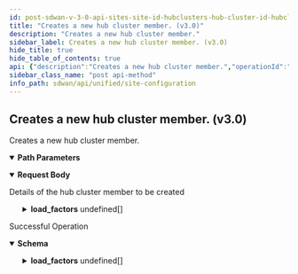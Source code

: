 ```yaml
---
id: post-sdwan-v-3-0-api-sites-site-id-hubclusters-hub-cluster-id-hubclustermembers
title: "Creates a new hub cluster member. (v3.0)"
description: "Creates a new hub cluster member."
sidebar_label: Creates a new hub cluster member. (v3.0)
hide_title: true
hide_table_of_contents: true
api: {"description":"Creates a new hub cluster member.","operationId":"post-sdwan-v3.0-api-sites-site_id-hubclusters-hub_cluster_id-hubclustermembers","parameters":[{"description":"Site Id","in":"path","name":"site_id","required":true,"schema":{"description":"Site Id","type":"string"}},{"description":"Hub Cluster Id","in":"path","name":"hub_cluster_id","required":true,"schema":{"description":"Hub Cluster Id","type":"string"}}],"requestBody":{"content":{"application/json":{"schema":{"properties":{"headend1_site_ids":{"description":"Headend1 Site Ids","items":{"description":"Headend1 Site Ids","type":"string"},"type":"array"},"headend2_site_ids":{"description":"Headend2 Site Ids","items":{"description":"Headend2 Site Ids","type":"string"},"type":"array"},"hub_element_id":{"description":"Hub Element Id","type":"string"},"id":{"description":"Id","type":"string"},"load_factors":{"description":"Load Factors","items":{"properties":{"alarm_threshold":{"description":"Alarm Threshold","format":"int32","type":"integer"},"allocated":{"description":"Allocated","format":"int64","type":"integer"},"subscription_factor":{"description":"Subscription Factor","format":"double","type":"number"},"threshold":{"description":"Threshold","properties":{"critical_alarm":{"description":"Critical Alarm","format":"int32","type":"integer"},"major_alarm":{"description":"Major Alarm","format":"int32","type":"integer"},"subscription_factor":{"description":"Subscription Factor","format":"double","type":"number"}}},"type":{"description":"Type","enum":["forwarding-capacity","flow"],"type":"string"}}},"type":"array"}}}}},"description":"Details of the hub cluster member to be created"},"responses":{"200":{"content":{"application/json":{"schema":{"properties":{"headend1_site_ids":{"description":"Headend1 Site Ids","items":{"description":"Headend1 Site Ids","type":"string"},"type":"array"},"headend2_site_ids":{"description":"Headend2 Site Ids","items":{"description":"Headend2 Site Ids","type":"string"},"type":"array"},"hub_element_id":{"description":"Hub Element Id","type":"string"},"id":{"description":"Id","type":"string"},"load_factors":{"description":"Load Factors","items":{"properties":{"alarm_threshold":{"description":"Alarm Threshold","format":"int32","type":"integer"},"allocated":{"description":"Allocated","format":"int64","type":"integer"},"subscription_factor":{"description":"Subscription Factor","format":"double","type":"number"},"threshold":{"description":"Threshold","properties":{"critical_alarm":{"description":"Critical Alarm","format":"int32","type":"integer"},"major_alarm":{"description":"Major Alarm","format":"int32","type":"integer"},"subscription_factor":{"description":"Subscription Factor","format":"double","type":"number"}}},"type":{"description":"Type","enum":["forwarding-capacity","flow"],"type":"string"}}},"type":"array"}}}}},"description":"Successful Operation"}},"tags":["Site Configuration"],"method":"post","path":"/sdwan/v3.0/api/sites/{site_id}/hubclusters/{hub_cluster_id}/hubclustermembers","jsonRequestBodyExample":{"headend1_site_ids":["string"],"headend2_site_ids":["string"],"hub_element_id":"string","id":"string","load_factors":[{"alarm_threshold":0,"allocated":0,"subscription_factor":0,"threshold":{"critical_alarm":0,"major_alarm":0,"subscription_factor":0},"type":"forwarding-capacity"}]},"info":{"contact":{},"description":"List of APIs used to manage your site specific configuration attributes, and HA configuration for both branch and data center sites.","title":"Site Configuration","version":"Latest"},"postman":{"name":"Creates a new hub cluster member. (v3.0)","description":{"content":"Creates a new hub cluster member.","type":"text/plain"},"url":{"path":["sdwan","v3.0","api","sites",":site_id","hubclusters",":hub_cluster_id","hubclustermembers"],"host":["{{baseUrl}}"],"query":[],"variable":[{"disabled":false,"description":{"content":"(Required) Site Id","type":"text/plain"},"type":"any","value":"","key":"site_id"},{"disabled":false,"description":{"content":"(Required) Hub Cluster Id","type":"text/plain"},"type":"any","value":"","key":"hub_cluster_id"}]},"header":[{"key":"Content-Type","value":"application/json"},{"key":"Accept","value":"application/json"}],"method":"POST","body":{"mode":"raw","raw":"\"\"","options":{"raw":{"language":"json"}}}}}
sidebar_class_name: "post api-method"
info_path: sdwan/api/unified/site-configuration
---
```



## Creates a new hub cluster member. (v3.0)



Creates a new hub cluster member.

<details style={{"marginBottom":"1rem"}} data-collapsed={false} open={true}><summary style={{}}><strong>Path Parameters</strong></summary><div><ul><ParamsItem className={"paramsItem"} param={{"description":"Site Id","in":"path","name":"site_id","required":true,"schema":{"description":"Site Id","type":"string"}}}></ParamsItem><ParamsItem className={"paramsItem"} param={{"description":"Hub Cluster Id","in":"path","name":"hub_cluster_id","required":true,"schema":{"description":"Hub Cluster Id","type":"string"}}}></ParamsItem></ul></div></details><MimeTabs><TabItem label={"application/json"} value={"application/json-schema"}><details style={{}} data-collapsed={false} open={true}><summary style={{"textAlign":"left"}}><strong>Request Body</strong></summary><div style={{"textAlign":"left","marginLeft":"1rem"}}><div style={{"marginTop":"1rem","marginBottom":"1rem"}}>

Details of the hub cluster member to be created

</div></div><ul style={{"marginLeft":"1rem"}}><SchemaItem collapsible={false} name={"headend1_site_ids"} required={false} schemaDescription={"Headend1 Site Ids"} schemaName={"string[]"} qualifierMessage={undefined} defaultValue={undefined}></SchemaItem><SchemaItem collapsible={false} name={"headend2_site_ids"} required={false} schemaDescription={"Headend2 Site Ids"} schemaName={"string[]"} qualifierMessage={undefined} defaultValue={undefined}></SchemaItem><SchemaItem collapsible={false} name={"hub_element_id"} required={false} schemaDescription={"Hub Element Id"} schemaName={"string"} qualifierMessage={undefined} defaultValue={undefined}></SchemaItem><SchemaItem collapsible={false} name={"id"} required={false} schemaDescription={"Id"} schemaName={"string"} qualifierMessage={undefined} defaultValue={undefined}></SchemaItem><SchemaItem collapsible={true} className={"schemaItem"}><details style={{}}><summary style={{}}><strong>load_factors</strong><span style={{"opacity":"0.6"}}> undefined[]</span></summary><div style={{"marginLeft":"1rem"}}><div style={{"marginTop":".5rem","marginBottom":".5rem"}}>

Load Factors

</div><SchemaItem collapsible={false} name={"alarm_threshold"} required={false} schemaDescription={"Alarm Threshold"} schemaName={"int32"} qualifierMessage={undefined} defaultValue={undefined}></SchemaItem><SchemaItem collapsible={false} name={"allocated"} required={false} schemaDescription={"Allocated"} schemaName={"int64"} qualifierMessage={undefined} defaultValue={undefined}></SchemaItem><SchemaItem collapsible={false} name={"subscription_factor"} required={false} schemaDescription={"Subscription Factor"} schemaName={"double"} qualifierMessage={undefined} defaultValue={undefined}></SchemaItem><SchemaItem collapsible={true} className={"schemaItem"}><details style={{}}><summary style={{}}><strong>threshold</strong><span style={{"opacity":"0.6"}}> </span></summary><div style={{"marginLeft":"1rem"}}><div style={{"marginTop":".5rem","marginBottom":".5rem"}}>

Threshold

</div><SchemaItem collapsible={false} name={"critical_alarm"} required={false} schemaDescription={"Critical Alarm"} schemaName={"int32"} qualifierMessage={undefined} defaultValue={undefined}></SchemaItem><SchemaItem collapsible={false} name={"major_alarm"} required={false} schemaDescription={"Major Alarm"} schemaName={"int32"} qualifierMessage={undefined} defaultValue={undefined}></SchemaItem><SchemaItem collapsible={false} name={"subscription_factor"} required={false} schemaDescription={"Subscription Factor"} schemaName={"double"} qualifierMessage={undefined} defaultValue={undefined}></SchemaItem></div></details></SchemaItem><SchemaItem collapsible={false} name={"type"} required={false} schemaDescription={"Type"} schemaName={"string"} qualifierMessage={"**Possible values:** [`forwarding-capacity`, `flow`]"} defaultValue={undefined}></SchemaItem></div></details></SchemaItem></ul></details></TabItem></MimeTabs><div><ApiTabs><TabItem label={"200"} value={"200"}><div>

Successful Operation

</div><div><MimeTabs groupId={"mime-type"}><TabItem label={"application/json"} value={"application/json"}><SchemaTabs groupId={"schema-tabs"}><TabItem label={"Schema"} value={"Schema"}><details style={{}} data-collapsed={false} open={true}><summary style={{"textAlign":"left"}}><strong>Schema</strong></summary><div style={{"textAlign":"left","marginLeft":"1rem"}}></div><ul style={{"marginLeft":"1rem"}}><SchemaItem collapsible={false} name={"headend1_site_ids"} required={false} schemaDescription={"Headend1 Site Ids"} schemaName={"string[]"} qualifierMessage={undefined} defaultValue={undefined}></SchemaItem><SchemaItem collapsible={false} name={"headend2_site_ids"} required={false} schemaDescription={"Headend2 Site Ids"} schemaName={"string[]"} qualifierMessage={undefined} defaultValue={undefined}></SchemaItem><SchemaItem collapsible={false} name={"hub_element_id"} required={false} schemaDescription={"Hub Element Id"} schemaName={"string"} qualifierMessage={undefined} defaultValue={undefined}></SchemaItem><SchemaItem collapsible={false} name={"id"} required={false} schemaDescription={"Id"} schemaName={"string"} qualifierMessage={undefined} defaultValue={undefined}></SchemaItem><SchemaItem collapsible={true} className={"schemaItem"}><details style={{}}><summary style={{}}><strong>load_factors</strong><span style={{"opacity":"0.6"}}> undefined[]</span></summary><div style={{"marginLeft":"1rem"}}><div style={{"marginTop":".5rem","marginBottom":".5rem"}}>

Load Factors

</div><SchemaItem collapsible={false} name={"alarm_threshold"} required={false} schemaDescription={"Alarm Threshold"} schemaName={"int32"} qualifierMessage={undefined} defaultValue={undefined}></SchemaItem><SchemaItem collapsible={false} name={"allocated"} required={false} schemaDescription={"Allocated"} schemaName={"int64"} qualifierMessage={undefined} defaultValue={undefined}></SchemaItem><SchemaItem collapsible={false} name={"subscription_factor"} required={false} schemaDescription={"Subscription Factor"} schemaName={"double"} qualifierMessage={undefined} defaultValue={undefined}></SchemaItem><SchemaItem collapsible={true} className={"schemaItem"}><details style={{}}><summary style={{}}><strong>threshold</strong><span style={{"opacity":"0.6"}}> </span></summary><div style={{"marginLeft":"1rem"}}><div style={{"marginTop":".5rem","marginBottom":".5rem"}}>

Threshold

</div><SchemaItem collapsible={false} name={"critical_alarm"} required={false} schemaDescription={"Critical Alarm"} schemaName={"int32"} qualifierMessage={undefined} defaultValue={undefined}></SchemaItem><SchemaItem collapsible={false} name={"major_alarm"} required={false} schemaDescription={"Major Alarm"} schemaName={"int32"} qualifierMessage={undefined} defaultValue={undefined}></SchemaItem><SchemaItem collapsible={false} name={"subscription_factor"} required={false} schemaDescription={"Subscription Factor"} schemaName={"double"} qualifierMessage={undefined} defaultValue={undefined}></SchemaItem></div></details></SchemaItem><SchemaItem collapsible={false} name={"type"} required={false} schemaDescription={"Type"} schemaName={"string"} qualifierMessage={"**Possible values:** [`forwarding-capacity`, `flow`]"} defaultValue={undefined}></SchemaItem></div></details></SchemaItem></ul></details></TabItem><TabItem label={"Example (from schema)"} value={"Example (from schema)"}><ResponseSamples responseExample={"{\n  \"headend1_site_ids\": [\n    \"string\"\n  ],\n  \"headend2_site_ids\": [\n    \"string\"\n  ],\n  \"hub_element_id\": \"string\",\n  \"id\": \"string\",\n  \"load_factors\": [\n    {\n      \"alarm_threshold\": 0,\n      \"allocated\": 0,\n      \"subscription_factor\": 0,\n      \"threshold\": {\n        \"critical_alarm\": 0,\n        \"major_alarm\": 0,\n        \"subscription_factor\": 0\n      },\n      \"type\": \"forwarding-capacity\"\n    }\n  ]\n}"} language={"json"}></ResponseSamples></TabItem></SchemaTabs></TabItem></MimeTabs></div></TabItem></ApiTabs></div>
      
